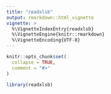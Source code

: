 ```yaml
---
title: "readxlsb"
output: rmarkdown::html_vignette
vignette: >
  %\VignetteIndexEntry{readxlsb}
  %\VignetteEngine{knitr::rmarkdown}
  %\VignetteEncoding{UTF-8}
---
```


```r
knitr::opts_chunk$set(
  collapse = TRUE,
  comment = "#>"
)
```

```r
library(readxlsb)
```
